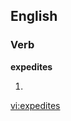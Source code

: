 
==English==

===Verb===
'''expedites'''

# {{third-person singular of|[[expedite]]}}

[[vi:expedites]]